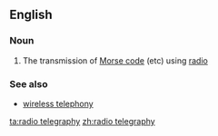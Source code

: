 ==English==

===Noun===
{{en-noun|sg=[[radio]] [[telegraphy]]|-}}

# The transmission of [[Morse code]] (etc) using [[radio]]

===See also===
*[[wireless telephony]]

[[ta:radio telegraphy]]
[[zh:radio telegraphy]]